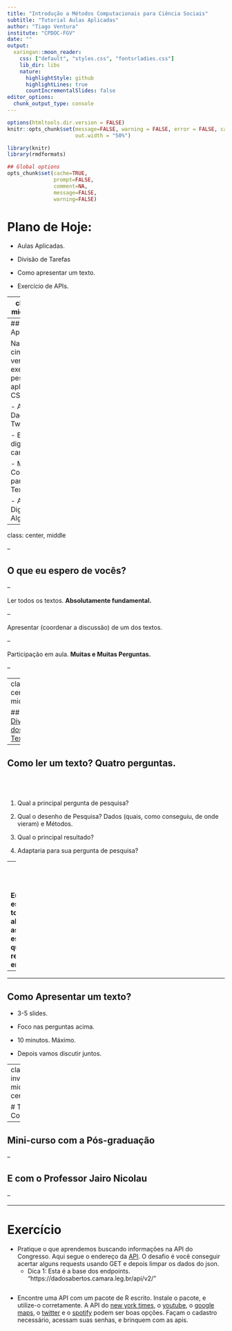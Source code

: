 ```yaml
---
title: "Introdução a Métodos Computacionais para Ciência Sociais"
subtitle: "Tutorial Aulas Aplicadas"
author: "Tiago Ventura"
institute: "CPDOC-FGV"
date: ""
output:
  xaringan::moon_reader:
    css: ["default", "styles.css", "fontsrladies.css"]
    lib_dir: libs
    nature:
      highlightStyle: github
      highlightLines: true
      countIncrementalSlides: false
editor_options: 
  chunk_output_type: console
---
```

```r
options(htmltools.dir.version = FALSE)
knitr::opts_chunk$set(message=FALSE, warning = FALSE, error = FALSE, cache = TRUE, 
                      out.width = "50%")

``` 



```r

library(knitr)
library(rmdformats)

## Global options
opts_chunk$set(cache=TRUE,
               prompt=FALSE,
               comment=NA,
               message=FALSE,
               warning=FALSE)


```

# Plano de Hoje:

- Aulas Aplicadas.

- Divisão de Tarefas

- Como apresentar um texto. 

- Exercício de APIs.

---
class:center, middle, inverse

# Parte II: CSS Aplicada. 

---
## Aulas CSS Aplicada. 

Nas próximas cinco semanas veremos exemplos de pesquisa aplicada em CSS. 

- Análise de Dados do Twitter.

- Experimentos digitais e de campo. 

- Métodos Computacionais para Análise de Texto.

- Antropologia Digital e Bias Algorítimico.

---

class: center, middle

--

## O que eu espero de vocês?

--

Ler todos os textos. **Absolutamente fundamental.**

--

Apresentar (coordenar a discussão)  de um dos textos. 

--

Participação em aula. **Muitas e Muitas Perguntas.**

--

---
class: center, middle

## [Divisão dos Textos](https://fgvintrocss.netlify.app/)

---

## Como ler um texto? Quatro perguntas.

<br>
--

1. Qual a principal pergunta de pesquisa? 

2. Qual o desenho de Pesquisa? Dados (quais, como conseguiu, de onde vieram) e Métodos. 

3. Qual o principal resultado?

4. Adaptaria para sua pergunta de pesquisa?

--
<br><br><br>

**Eu espero todos os alunos-as terem estas quatros respostas em sala**

--
---

## Como Apresentar um texto?

- 3-5 slides. 

- Foco nas perguntas acima. 

- 10 minutos. Máximo. 

- Depois vamos discutir juntos. 

---
class: inverse, middle, center

# Teremos Convidados.

--

## Mini-curso com a Pós-graduação 

--

## E com o Professor Jairo Nicolau

--

---

# Exercício 

- Pratique o que aprendemos buscando informações na API do Congresso. Aqui segue o endereço da [API](https://dadosabertos.camara.leg.br/swagger/api.html). O desafio é você conseguir acertar alguns requests usando GET e depois limpar os dados do json. 
  - Dica 1: Esta é a base dos endpoints. "https://dadosabertos.camara.leg.br/api/v2/"

```r

```

- Encontre uma API com um pacote de R escrito. Instale o pacote, e utilize-o corretamente. A API do [new york times](https://github.com/mkearney/nytimes), o [youtube](https://cran.r-project.org/web/packages/tuber/vignettes/tuber-ex.html), o [google maps](https://github.com/dkahle/ggmap), o [twitter](https://github.com/ropensci/rtweet) e o [spotify](https://www.rcharlie.com/spotifyr/index.html) podem ser boas opções. Façam o cadastro necessário, acessam suas senhas, e brinquem com as apis. 




